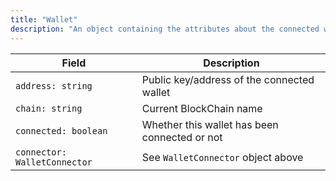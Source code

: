 ```yaml
---
title: "Wallet"
description: "An object containing the attributes about the connected wallet. This object would be available immediately after a wallet has been connected."
---
```


| Field                        | Description                                   |
| ---------------------------- | --------------------------------------------- |
| `address: string`            | Public key/address of the connected wallet    |
| `chain: string`              | Current BlockChain name                       |
| `connected: boolean`         | Whether this wallet has been connected or not |
| `connector: WalletConnector` | See `WalletConnector` object above            |
